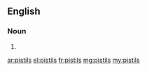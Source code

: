 ==English==

===Noun===
{{head|en}}

# {{plural of|pistil}}

[[ar:pistils]]
[[el:pistils]]
[[fr:pistils]]
[[mg:pistils]]
[[my:pistils]]